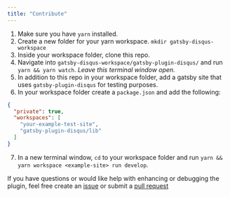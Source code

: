 ```yaml
---
title: "Contribute"
---
```


1. Make sure you have `yarn` installed.  
2. Create a new folder for your yarn workspace. `mkdir gatsby-disqus-workspace`  
3. Inside your workspace folder, clone this repo.  
4. Navigate into `gatsby-disqus-workspace/gatsby-plugin-disqus/` and run `yarn && yarn watch`. *Leave this terminal window open.*  
5. In addition to this repo in your workspace folder, add a gatsby site that uses `gatsby-plugin-disqus` for testing purposes.  
6. In your workspace folder create a `package.json` and add the following:  
```json
{
  "private": true,
  "workspaces": [
    "your-example-test-site",
    "gatsby-plugin-disqus/lib"
  ]
}
```  
7. In a new terminal window, `cd` to your workspace folder and run `yarn && yarn workspace <example-site> run develop`.  

If you have questions or would like help with enhancing or debugging the plugin, feel free create an [issue](https://github.com/tterb/gatsby-plugin-disqus/issues/new) or submit a [pull request](https://github.com/tterb/gatsby-plugin-disqus/pulls)  
